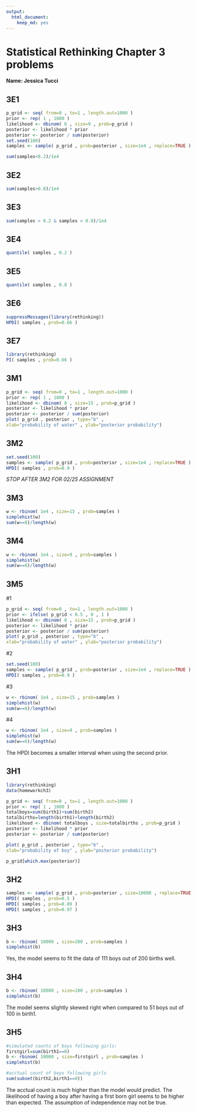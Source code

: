 ```yaml
---
output: 
  html_document: 
    keep_md: yes
---
```

# Statistical Rethinking Chapter 3 problems

__Name: Jessica Tucci__

## 3E1
```r
p_grid <- seq( from=0 , to=1 , length.out=1000 ) 
prior <- rep( 1 , 1000 )
likelihood <- dbinom( 6 , size=9 , prob=p_grid )
posterior <- likelihood * prior
posterior <- posterior / sum(posterior)
set.seed(100)
samples <- sample( p_grid , prob=posterior , size=1e4 , replace=TRUE )

sum(samples<0.2)/1e4
```

## 3E2
```r
sum(samples>0.8)/1e4
```
## 3E3
```r
sum(samples > 0.2 & samples < 0.8)/1e4
```
## 3E4
```R
quantile( samples , 0.2 )
```
## 3E5
```R
quantile( samples , 0.8 )
```
## 3E6
```R
suppressMessages(library(rethinking))
HPDI( samples , prob=0.66 )
```
## 3E7
```R
library(rethinking)
PI( samples , prob=0.66 )
```
## 3M1
```r
p_grid <- seq( from=0 , to=1 , length.out=1000 ) 
prior <- rep( 1 , 1000 )
likelihood <- dbinom( 8 , size=15 , prob=p_grid )
posterior <- likelihood * prior
posterior <- posterior / sum(posterior)
plot( p_grid , posterior , type="b" ,
xlab="probability of water" , ylab="posterior probability")
```

## 3M2
```r
set.seed(100)
samples <- sample( p_grid , prob=posterior , size=1e4 , replace=TRUE )
HPDI( samples , prob=0.9 )
```

_STOP AFTER 3M2 FOR 02/25 ASSIGNMENT_

## 3M3
```r
w <- rbinom( 1e4 , size=15 , prob=samples )
simplehist(w)
sum(w==8)/length(w)

```

## 3M4
```r
w <- rbinom( 1e4 , size=9 , prob=samples )
simplehist(w)
sum(w==6)/length(w)
```

## 3M5
#1
```r
p_grid <- seq( from=0 , to=1 , length.out=1000 )
prior <- ifelse( p_grid < 0.5 , 0 , 1 )
likelihood <- dbinom( 8 , size=15 , prob=p_grid )
posterior <- likelihood * prior
posterior <- posterior / sum(posterior)
plot( p_grid , posterior , type="b" ,
xlab="probability of water" , ylab="posterior probability")
```

#2
```r
set.seed(100)
samples <- sample( p_grid , prob=posterior , size=1e4 , replace=TRUE )
HPDI( samples , prob=0.9 )
```

#3
```r
w <- rbinom( 1e4 , size=15 , prob=samples )
simplehist(w)
sum(w==8)/length(w)
```

#4
```r
w <- rbinom( 1e4 , size=9 , prob=samples )
simplehist(w)
sum(w==6)/length(w)
```

The HPDI becomes a smaller interval when using the second prior.

## 3H1
```r
library(rethinking)
data(homeworkch3)

p_grid <- seq( from=0 , to=1 , length.out=1000 ) 
prior <- rep( 1 , 1000 )
totalboys=sum(birth1)+sum(birth2)
totalbirths=length(birth1)+length(birth2)
likelihood <- dbinom( totalboys , size=totalbirths , prob=p_grid )
posterior <- likelihood * prior
posterior <- posterior / sum(posterior)

plot( p_grid , posterior , type="b" ,
xlab="probability of boy" , ylab="posterior probability")

p_grid[which.max(posterior)]
```

## 3H2
```r
samples <- sample( p_grid , prob=posterior , size=10000 , replace=TRUE )
HPDI( samples , prob=0.5 )
HPDI( samples , prob=0.89 )
HPDI( samples , prob=0.97 )
```

## 3H3
```r
b <- rbinom( 10000 , size=200 , prob=samples )
simplehist(b)
```

Yes, the model seems to fit the data of 111 boys out of 200 births well.

## 3H4
```r
b <- rbinom( 10000 , size=100 , prob=samples )
simplehist(b)
```

The model seems slightly skewed right when compared to 51 boys out of 100 in birth1.

## 3H5
```r
#simulated counts of boys following girls:
firstgirl=sum(birth1==0)
b <- rbinom( 10000 , size=firstgirl , prob=samples )
simplehist(b)

#acctual count of boys following girls
sum(subset(birth2,birth1==0))
```

The acctual count is much higher than the model would predict. The likelihood of having a boy after having a first born girl seems to be higher than expected. The assumption of independence may not be true.
